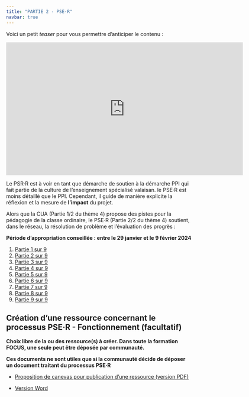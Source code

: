 ```yaml
---
title: "PARTIE 2 - PSE·R"
navbar: true
---
```


Voici un petit *teaser* pour vous permettre d'anticiper le contenu :

<iframe width="640" height="360" src="https://tube.switch.ch/embed/ey3PZxcDkD" frameborder="0" allow="fullscreen" allowfullscreen></iframe>

Le PSR·R est à voir en tant que démarche de soutien à la démarche PPI qui fait partie de la culture de l'enseignement spécialisé valaisan. le PSE·R est moins détaillé que le PPI. Cependant, il guide de manière explicite la réflexion et la mesure de **l'impact** du projet.

Alors que la CUA (Partie 1/2 du thème 4) propose des pistes pour la pédagogie de la classe ordinaire, le PSE·R (Partie 2/2 du thème 4)  soutient, dans le réseau, la résolution de problème et l'évaluation des progrès :

**Période d'appropriation conseillée : entre le 29 janvier et le 9 février 2024**

1. [Partie 1 sur 9](https://tube.switch.ch/videos/lcrLbdEP6g)
1. [Partie 2 sur 9](https://tube.switch.ch/videos/5xnk341YBN)
1. [Partie 3 sur 9](https://tube.switch.ch/videos/7XJkaKKvLg)
1. [Partie 4 sur 9](https://tube.switch.ch/videos/I9DfmUroSh)
1. [Partie 5 sur 9](https://tube.switch.ch/videos/k1NGuC2WJj)
1. [Partie 6 sur 9](https://tube.switch.ch/videos/PRDxBxd7NF)
1. [Partie 7 sur 9](https://tube.switch.ch/videos/evnuxOkcgQ)
1. [Partie 8 sur 9](https://tube.switch.ch/videos/UCG6EQ9oBb)
1. [Partie 9 sur 9](https://tube.switch.ch/videos/i9hAc4woXx)


## Création d'une ressource concernant le processus PSE·R - Fonctionnement (**facultatif**)

**Choix libre de la ou des ressource(s) à créer. Dans toute la formation FOCUS, une seule peut être déposée par communauté.**

**Ces documents ne sont utiles que si la communauté décide de déposer un document traitant du processus PSE·R**

- [Proposition de canevas pour publication d'une ressource (version PDF)](https://hepvsch-my.sharepoint.com/:b:/g/personal/nicolas_bressoud_hepvs_ch/ESonlRi2m7RCm6ZgPIfYl_kBk_9kltbTxKvvCKhplSpZaQ?e=Y0yJ0V)

- [Version Word](https://hepvsch-my.sharepoint.com/:w:/g/personal/nicolas_bressoud_hepvs_ch/EbDA3l9k9qlIp1CqksbhQLMBdPd7B4yfExQjegId_WaSDg?e=4srNUv)
